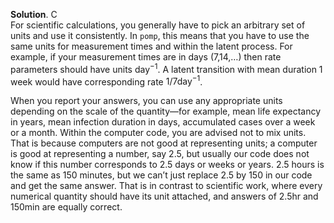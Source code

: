 
\color{blue}

**Solution**. C\
  For scientific calculations, you generally have to pick an arbitrary set of units and use it consistently.
  In `pomp`, this means that you have to use the same units for measurement times and within the latent process.
  For example, if your measurement times are in days (7,14,$\dots$) then rate parameters should have units $\mathrm{day}^{-1}$.
  A latent transition with mean duration 1 week would have corresponding rate $1/7 \mathrm{day}^{-1}$. 

When you report your answers, you can use any appropriate units depending on the scale of the quantity---for example, mean life expectancy in years, mean infection duration in days, accumulated cases over a week or a month.
Within the computer code, you are advised not to mix units.
That is because computers are not good at representing units; a computer is good at representing a number, say 2.5, but usually our code does not know if this number corresponds to 2.5 days or weeks or years.
2.5 hours is the same as 150 minutes, but we can't just replace 2.5 by 150 in our code and get the same answer.
That is in contrast to scientific work, where every numerical quantity should have its unit attached, and answers of 2.5hr and 150min are equally correct.

\color{black}

